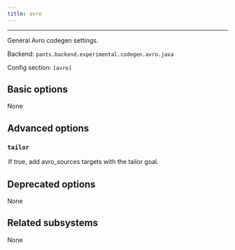 ```yaml
---
title: avro
---
```



---

General Avro codegen settings.

Backend: <span className="color--primary">`pants.backend.experimental.codegen.avro.java`</span>

Config section: <span className="color--primary">`[avro]`</span>

<span className={styles.options}>

## Basic options

None

## Advanced options

### `tailor`

<Option
  cli_repr={`--[no-]avro-tailor`}
  env_repr='PANTS_AVRO_TAILOR'
  default_repr={`True`}
>

If true, add `avro_sources` targets with the `tailor` goal.

</Option>

## Deprecated options

None

## Related subsystems

None

</span>
